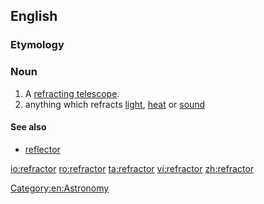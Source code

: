 ==English==
{{wikipedia}}

===Etymology===
{{suffix|refract|or}}

===Noun===
{{en-noun}}

# A [[refracting telescope]].
# anything which refracts [[light]], [[heat]] or [[sound]]

====See also====
* [[reflector]]

[[Category:en:Astronomy]]

[[io:refractor]]
[[ro:refractor]]
[[ta:refractor]]
[[vi:refractor]]
[[zh:refractor]]